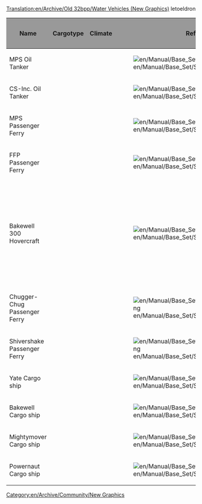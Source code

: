[[Translation:en/Archive/Old 32bpp/Water Vehicles (New Graphics)]]
letoeldron
{{en/Linking}}

[[Category:en/Archive/Community/New Graphics]]

{| border=2
!style="background:#999999;" |Name
!style="background:#999999;" |Cargotype
!style="background:#999999;" |Climate
!style="background:#999999;" |Reference Image
!style="background:#999999;" |Remodeled By
!style="background:#999999;" |Status
!style="background:#999999;" |Image
!style="background:#999999;" |Source File
!style="background:#999999;" |Game Graphics
|-
|MPS Oil Tanker
|
|
|[[File:en/Manual/Base Set/Ships/Oiltanker ship.png]]
|
{{en/Archive/Old 32bpp/Unclaimed}}
|
|
|
|-
|CS-Inc. Oil Tanker
|
|
|[[File:en/Manual/Base Set/Ships/Oiltanker ship.png]]
|
{{en/Archive/Old 32bpp/Unclaimed}}
|
|
|
|-
|MPS Passenger Ferry
|
|
|[[File:en/Manual/Base Set/Ships/Ferry.png]]
|
{{en/Archive/Old 32bpp/Unclaimed}}
|
|
|
|-
|FFP Passenger Ferry
|
|
|[[File:en/Manual/Base Set/Ships/Ferry.png]]
|
{{en/Archive/Old 32bpp/Unclaimed}}
|
|
|
|-
|Bakewell 300 Hovercraft
|
|
|[[File:en/Manual/Base Set/Ships/Hovercraft.png]]
|Silky
{{en/Archive/Old 32bpp/WIP}}
|[[File:en/Archive/Old 32bpp/AP1-88Pre2.png|200px]]
|
|
|-
|Chugger-Chug Passenger Ferry
|
|
|[[File:en/Manual/Base Set/Ships/Toylandpassengership.png]]
|
{{en/Archive/Old 32bpp/Unclaimed}}
|
|
|
|-
|Shivershake Passenger Ferry
|
|
|[[File:en/Manual/Base Set/Ships/Toylandpassengership.png]]
|
{{en/Archive/Old 32bpp/Unclaimed}}
|
|
|
|-
|Yate Cargo ship
|
|
|[[File:en/Manual/Base Set/Ships/CargoShip.png]]
|
{{en/Archive/Old 32bpp/Unclaimed}}
|
|
|
|-
|Bakewell Cargo ship
|
|
|[[File:en/Manual/Base Set/Ships/CargoShip.png]]
|
{{en/Archive/Old 32bpp/Unclaimed}}
|
|
|
|-
|Mightymover Cargo ship
|
|
|[[File:en/Manual/Base Set/Ships/Toylandcargoship.png]]
|
{{en/Archive/Old 32bpp/Unclaimed}}
|
|
|
|-
|Powernaut Cargo ship
|
|
|[[File:en/Manual/Base Set/Ships/Toylandcargoship.png]]
|
{{en/Archive/Old 32bpp/Unclaimed}}
|
|
|
|}